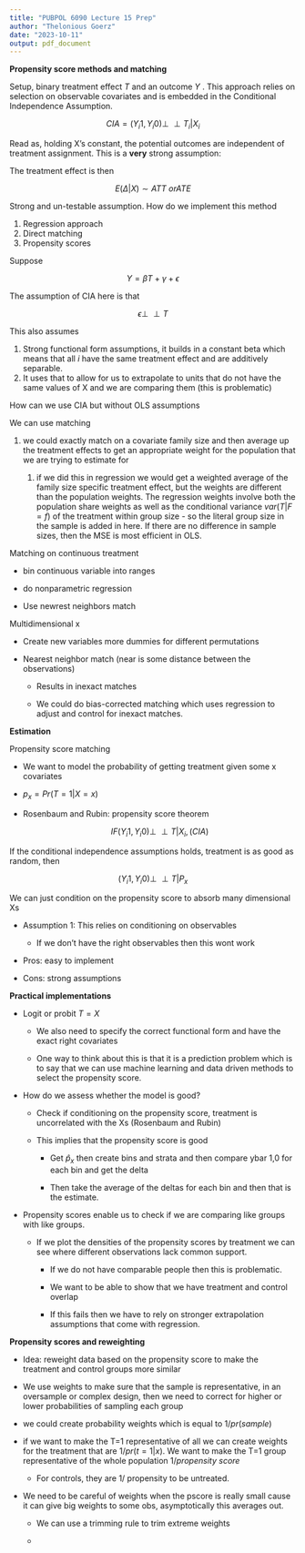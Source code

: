 ```yaml
---
title: "PUBPOL 6090 Lecture 15 Prep"
author: "Thelonious Goerz"
date: "2023-10-11"
output: pdf_document
---
```


**Propensity score methods and matching**

Setup, binary treatment effect $T$ and an outcome $Y$ . This approach relies on selection on observable covariates and is embedded in the Conditional Independence Assumption.

$$
CIA =(Y_i1,Y_i0) \perp \!\!\! \perp T_i | X_i
$$

Read as, holding X's constant, the potential outcomes are independent of treatment assignment. This is a **very** strong assumption:

The treatment effect is then

$$
E(\Delta|X) \sim ATT \ or ATE
$$

Strong and un-testable assumption. How do we implement this method

1.  Regression approach
2.  Direct matching
3.  Propensity scores

Suppose

$$
Y = \beta T + \gamma + \epsilon
$$

The assumption of CIA here is that

$$
\epsilon \perp \!\!\! \perp T
$$

This also assumes

1.  Strong functional form assumptions, it builds in a constant beta which means that all $i$ have the same treatment effect and are additively separable.
2.  It uses that to allow for us to extrapolate to units that do not have the same values of X and we are comparing them (this is problematic)

How can we use CIA but without OLS assumptions

We can use matching

1.  we could exactly match on a covariate family size and then average up the treatment effects to get an appropriate weight for the population that we are trying to estimate for

    1.  if we did this in regression we would get a weighted average of the family size specific treatment effect, but the weights are different than the population weights. The regression weights involve both the population share weights as well as the conditional variance $var(T|F = f)$ of the treatment within group size - so the literal group size in the sample is added in here. If there are no difference in sample sizes, then the MSE is most efficient in OLS.

Matching on continuous treatment

-   bin continuous variable into ranges

-   do nonparametric regression

-   Use newrest neighbors match

Multidimensional x

-   Create new variables more dummies for different permutations

-   Nearest neighbor match (near is some distance between the observations)

    -   Results in inexact matches

    -   We could do bias-corrected matching which uses regression to adjust and control for inexact matches.

**Estimation**

Propensity score matching

-   We want to model the probability of getting treatment given some x covariates

-   $p_x = Pr(T=1|X=x)$

-   Rosenbaum and Rubin: propensity score theorem

    $$
    IF (Y_i1,Y_i0) \perp \!\!\! \perp T|X_i, (CIA)
    $$

If the conditional independence assumptions holds, treatment is as good as random, then

$$
(Y_i1,Y_i0) \perp \!\!\! \perp T| P_x
$$

We can just condition on the propensity score to absorb many dimensional Xs

-   Assumption 1: This relies on conditioning on observables

    -   If we don't have the right observables then this wont work

-   Pros: easy to implement

-   Cons: strong assumptions

**Practical implementations**

-   Logit or probit $T = X$

    -   We also need to specify the correct functional form and have the exact right covariates

    -   One way to think about this is that it is a prediction problem which is to say that we can use machine learning and data driven methods to select the propensity score.

-   How do we assess whether the model is good?

    -   Check if conditioning on the propensity score, treatment is uncorrelated with the Xs (Rosenbaum and Rubin)

    -   This implies that the propensity score is good

        -   Get $\hat p_x$ then create bins and strata and then compare ybar 1,0 for each bin and get the delta

        -   Then take the average of the deltas for each bin and then that is the estimate.

-   Propensity scores enable us to check if we are comparing like groups with like groups.

    -   If we plot the densities of the propensity scores by treatment we can see where different observations lack common support.

        -   If we do not have comparable people then this is problematic.

        -   We want to be able to show that we have treatment and control overlap

        -   If this fails then we have to rely on stronger extrapolation assumptions that come with regression.

**Propensity scores and reweighting**

-   Idea: reweight data based on the propensity score to make the treatment and control groups more similar

-   We use weights to make sure that the sample is representative, in an oversample or complex design, then we need to correct for higher or lower probabilities of sampling each group

-   we could create probability weights which is equal to $1/ pr(sample)$

-   if we want to make the T=1 representative of all we can create weights for the treatment that are $1 / pr(t=1|x)$. We want to make the T=1 group representative of the whole population $1/propensity \ score$

    -   For controls, they are 1/ propensity to be untreated.

-   We need to be careful of weights when the pscore is really small cause it can give big weights to some obs, asymptotically this averages out.

    -   We can use a trimming rule to trim extreme weights

    -   

